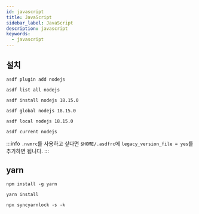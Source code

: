 ```yaml
---
id: javascript
title: JavaScript
sidebar_label: JavaScript
description: javascript
keywords:
  - javascript
---
```


## 설치

```shell
asdf plugin add nodejs
```

```shell
asdf list all nodejs
```

```shell
asdf install nodejs 18.15.0
```

```shell
asdf global nodejs 18.15.0
```

```shell
asdf local nodejs 18.15.0
```

```shell
asdf current nodejs
```

:::info
`.nvmrc`를 사용하고 싶다면 `$HOME/.asdfrc`에 `legacy_version_file = yes`를 추가하면 됩니다.
:::

## yarn

```shell
npm install -g yarn
```

```shell
yarn install
```

```shell
npx syncyarnlock -s -k
```
